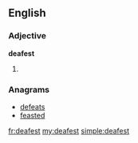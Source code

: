 ==English==

===Adjective===
'''deafest'''

# {{superlative of|deaf}}

===Anagrams===
* [[defeats#English|defeats]]
* [[feasted#English|feasted]]

[[fr:deafest]]
[[my:deafest]]
[[simple:deafest]]